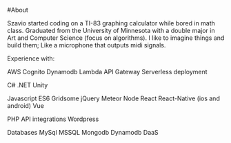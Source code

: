 #About

Szavio started coding on a TI-83 graphing calculator while bored in math class.
Graduated from the University of Minnesota with a double major in Art and Computer Science (focus on algorithms).
I like to imagine things and build them; Like a microphone that outputs midi signals.

Experience with:

AWS
  Cognito
  Dynamodb
  Lambda
  API Gateway
  Serverless deployment

C#
  .NET
  Unity

Javascript
  ES6
  Gridsome
  jQuery
  Meteor
  Node
  React
  React-Native (ios and android)
  Vue

PHP
  API integrations
  Wordpress



Databases
  MySql
  MSSQL
  Mongodb
  Dynamodb
  DaaS

